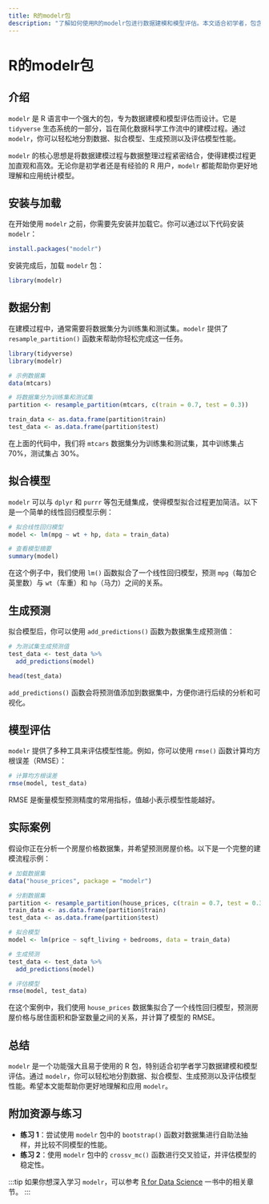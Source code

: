 ```yaml
---
title: R的modelr包
description: "了解如何使用R的modelr包进行数据建模和模型评估。本文适合初学者，包含代码示例和实际案例。"
---
```


# R的modelr包

## 介绍

`modelr` 是 R 语言中一个强大的包，专为数据建模和模型评估而设计。它是 `tidyverse` 生态系统的一部分，旨在简化数据科学工作流中的建模过程。通过 `modelr`，你可以轻松地分割数据、拟合模型、生成预测以及评估模型性能。

`modelr` 的核心思想是将数据建模过程与数据整理过程紧密结合，使得建模过程更加直观和高效。无论你是初学者还是有经验的 R 用户，`modelr` 都能帮助你更好地理解和应用统计模型。

## 安装与加载

在开始使用 `modelr` 之前，你需要先安装并加载它。你可以通过以下代码安装 `modelr`：

```r
install.packages("modelr")
```

安装完成后，加载 `modelr` 包：

```r
library(modelr)
```

## 数据分割

在建模过程中，通常需要将数据集分为训练集和测试集。`modelr` 提供了 `resample_partition()` 函数来帮助你轻松完成这一任务。

```r
library(tidyverse)
library(modelr)

# 示例数据集
data(mtcars)

# 将数据集分为训练集和测试集
partition <- resample_partition(mtcars, c(train = 0.7, test = 0.3))

train_data <- as.data.frame(partition$train)
test_data <- as.data.frame(partition$test)
```

在上面的代码中，我们将 `mtcars` 数据集分为训练集和测试集，其中训练集占 70%，测试集占 30%。

## 拟合模型

`modelr` 可以与 `dplyr` 和 `purrr` 等包无缝集成，使得模型拟合过程更加简洁。以下是一个简单的线性回归模型示例：

```r
# 拟合线性回归模型
model <- lm(mpg ~ wt + hp, data = train_data)

# 查看模型摘要
summary(model)
```

在这个例子中，我们使用 `lm()` 函数拟合了一个线性回归模型，预测 `mpg`（每加仑英里数）与 `wt`（车重）和 `hp`（马力）之间的关系。

## 生成预测

拟合模型后，你可以使用 `add_predictions()` 函数为数据集生成预测值：

```r
# 为测试集生成预测值
test_data <- test_data %>%
  add_predictions(model)

head(test_data)
```

`add_predictions()` 函数会将预测值添加到数据集中，方便你进行后续的分析和可视化。

## 模型评估

`modelr` 提供了多种工具来评估模型性能。例如，你可以使用 `rmse()` 函数计算均方根误差（RMSE）：

```r
# 计算均方根误差
rmse(model, test_data)
```

RMSE 是衡量模型预测精度的常用指标，值越小表示模型性能越好。

## 实际案例

假设你正在分析一个房屋价格数据集，并希望预测房屋价格。以下是一个完整的建模流程示例：

```r
# 加载数据集
data("house_prices", package = "modelr")

# 分割数据集
partition <- resample_partition(house_prices, c(train = 0.7, test = 0.3))
train_data <- as.data.frame(partition$train)
test_data <- as.data.frame(partition$test)

# 拟合模型
model <- lm(price ~ sqft_living + bedrooms, data = train_data)

# 生成预测
test_data <- test_data %>%
  add_predictions(model)

# 评估模型
rmse(model, test_data)
```

在这个案例中，我们使用 `house_prices` 数据集拟合了一个线性回归模型，预测房屋价格与居住面积和卧室数量之间的关系，并计算了模型的 RMSE。

## 总结

`modelr` 是一个功能强大且易于使用的 R 包，特别适合初学者学习数据建模和模型评估。通过 `modelr`，你可以轻松地分割数据、拟合模型、生成预测以及评估模型性能。希望本文能帮助你更好地理解和应用 `modelr`。

## 附加资源与练习

- **练习 1**：尝试使用 `modelr` 包中的 `bootstrap()` 函数对数据集进行自助法抽样，并比较不同模型的性能。
- **练习 2**：使用 `modelr` 包中的 `crossv_mc()` 函数进行交叉验证，并评估模型的稳定性。

:::tip
如果你想深入学习 `modelr`，可以参考 [R for Data Science](https://r4ds.had.co.nz/) 一书中的相关章节。
:::